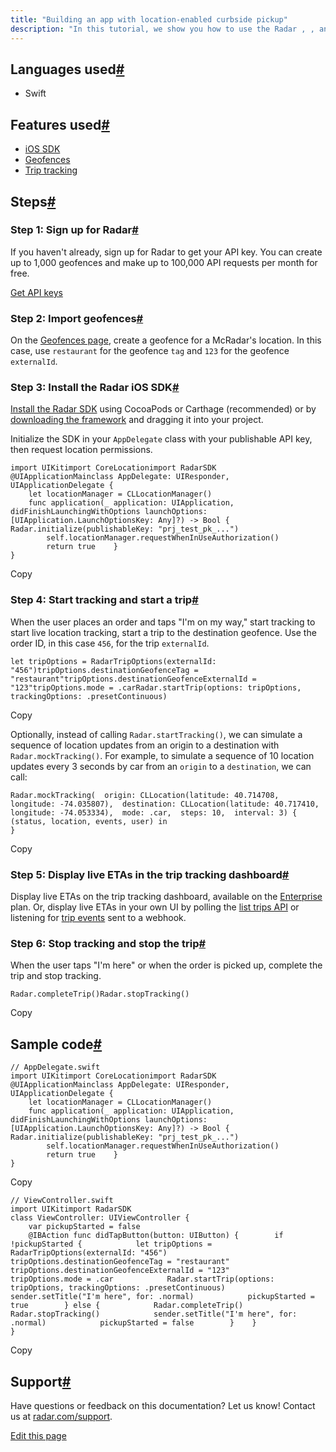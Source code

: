```yaml
---
title: "Building an app with location-enabled curbside pickup"
description: "In this tutorial, we show you how to use the Radar , , and  to build a \"McRadar's\" app with location-enabled curbside pickup."
---
```


## []()Languages used[#](#languages-used "Direct link to heading")

* Swift

## []()Features used[#](#features-used "Direct link to heading")

* [iOS SDK](/sdk/ios)
* [Geofences](/geofences)
* [Trip tracking](/trip-tracking)

## []()Steps[#](#steps "Direct link to heading")

### []()Step 1: Sign up for Radar[#](#step-1-sign-up-for-radar "Direct link to heading")

If you haven't already, sign up for Radar to get your API key. You can create up to 1,000 geofences and make up to 100,000 API requests per month for free.

[Get API keys](https://radar.com/signup)

### []()Step 2: Import geofences[#](#step-2-import-geofences "Direct link to heading")

On the [Geofences page](https://radar.com/dashboard), create a geofence for a McRadar's location. In this case, use `restaurant` for the geofence `tag` and `123` for the geofence `externalId`.

### []()Step 3: Install the Radar iOS SDK[#](#step-3-install-the-radar-ios-sdk "Direct link to heading")

[Install the Radar SDK](/sdk) using CocoaPods or Carthage (recommended) or by [downloading the framework](https://github.com/radarlabs/radar-sdk-ios/releases) and dragging it into your project.

Initialize the SDK in your `AppDelegate` class with your publishable API key, then request location permissions.

```
import UIKitimport CoreLocationimport RadarSDK
@UIApplicationMainclass AppDelegate: UIResponder, UIApplicationDelegate {
    let locationManager = CLLocationManager()
    func application(_ application: UIApplication, didFinishLaunchingWithOptions launchOptions: [UIApplication.LaunchOptionsKey: Any]?) -> Bool {        Radar.initialize(publishableKey: "prj_test_pk_...")
        self.locationManager.requestWhenInUseAuthorization()
        return true    }
}
```

Copy

### []()Step 4: Start tracking and start a trip[#](#step-4-start-tracking-and-start-a-trip "Direct link to heading")

When the user places an order and taps "I'm on my way," start tracking to start live location tracking, start a trip to the destination geofence. Use the order ID, in this case `456`, for the trip `externalId`.

```
let tripOptions = RadarTripOptions(externalId: "456")tripOptions.destinationGeofenceTag = "restaurant"tripOptions.destinationGeofenceExternalId = "123"tripOptions.mode = .carRadar.startTrip(options: tripOptions, trackingOptions: .presetContinuous)
```

Copy

Optionally, instead of calling `Radar.startTracking()`, we can simulate a sequence of location updates from an origin to a destination with `Radar.mockTracking()`. For example, to simulate a sequence of 10 location updates every 3 seconds by car from an `origin` to a `destination`, we can call:

```
Radar.mockTracking(  origin: CLLocation(latitude: 40.714708, longitude: -74.035807),  destination: CLLocation(latitude: 40.717410, longitude: -74.053334),  mode: .car,  steps: 10,  interval: 3) { (status, location, events, user) in
}
```

Copy

### []()Step 5: Display live ETAs in the trip tracking dashboard[#](#step-5-display-live-etas-in-the-trip-tracking-dashboard "Direct link to heading")

Display live ETAs on the trip tracking dashboard, available on the [Enterprise](https://radar.com/pricing) plan. Or, display live ETAs in your own UI by polling the [list trips API](/api#list-trips) or listening for [trip events](/trip-tracking#trip-events) sent to a webhook.

### []()Step 6: Stop tracking and stop the trip[#](#step-6-stop-tracking-and-stop-the-trip "Direct link to heading")

When the user taps "I'm here" or when the order is picked up, complete the trip and stop tracking.

```
Radar.completeTrip()Radar.stopTracking()
```

Copy

## []()Sample code[#](#sample-code "Direct link to heading")

```
// AppDelegate.swift
import UIKitimport CoreLocationimport RadarSDK
@UIApplicationMainclass AppDelegate: UIResponder, UIApplicationDelegate {
    let locationManager = CLLocationManager()
    func application(_ application: UIApplication, didFinishLaunchingWithOptions launchOptions: [UIApplication.LaunchOptionsKey: Any]?) -> Bool {        Radar.initialize(publishableKey: "prj_test_pk_...")
        self.locationManager.requestWhenInUseAuthorization()
        return true    }
}
```

Copy

```
// ViewController.swift
import UIKitimport RadarSDK
class ViewController: UIViewController {
    var pickupStarted = false
    @IBAction func didTapButton(button: UIButton) {        if !pickupStarted {            let tripOptions = RadarTripOptions(externalId: "456")            tripOptions.destinationGeofenceTag = "restaurant"            tripOptions.destinationGeofenceExternalId = "123"            tripOptions.mode = .car            Radar.startTrip(options: tripOptions, trackingOptions: .presetContinuous)            sender.setTitle("I'm here", for: .normal)            pickupStarted = true        } else {            Radar.completeTrip()            Radar.stopTracking()            sender.setTitle("I'm here", for: .normal)            pickupStarted = false        }    }
}
```

Copy

## []()Support[#](#support "Direct link to heading")

Have questions or feedback on this documentation? Let us know! Contact us at [radar.com/support](https://radar.com/support).

[Edit this page](https://github.com/radarlabs/docs/edit/main/docs/tutorials/building-an-app-with-location-enabled-curbside-pickup.mdx)
